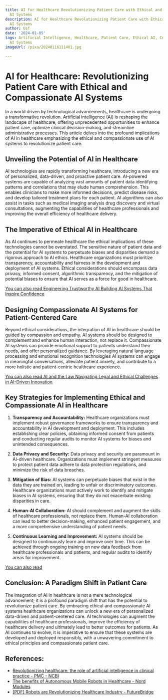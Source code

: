 ```yaml
---
title: AI for Healthcare Revolutionizing Patient Care with Ethical and Compassionate
  AI Systems
description: AI for Healthcare Revolutionizing Patient Care with Ethical and Compassionate
  AI Systems
author: Usf
date: '2024-01-05'
tags: Artificial Intelligence, Healthcare, Patient Care, Ethical AI, Compassionate
  AI Systems
imageUrl: /pixa/20240116111401.jpg

---
```

# **AI for  Healthcare: Revolutionizing Patient Care with Ethical and Compassionate AI Systems**

In a world driven  by  technological advancements, healthcare is undergoing a transformative revolution. Artificial intelligence (AI) is reshaping the landscape of  healthcare, offering unprecedented opportunities to enhance patient care, optimize clinical decision-making, and streamline administrative processes. This article delves into the profound implications of AI in healthcare emphasizing the ethical  and compassionate  use of AI systems to revolutionize patient care.

## **Unveiling the Potential of AI in Healthcare**

AI technologies are rapidly transforming  healthcare, introducing a  new era of personalized,  data-driven, and proactive patient  care.  AI-powered systems are capable of analyzing vast amounts of patient data  identifying patterns and correlations that may elude human comprehension. This enables clinicians to make more informed decisions, predict disease risks, and develop tailored treatment plans for each patient. AI  algorithms can also assist  in tasks such as medical imaging analysis drug  discovery  and virtual consultations, augmenting the capabilities of healthcare professionals and improving the overall efficiency of healthcare delivery.

##  **The Imperative of Ethical AI in Healthcare**

As AI continues to permeate healthcare the ethical implications of these technologies cannot be overstated. The sensitive nature  of patient data and the potential  for AI systems to perpetuate biases and  disparities demand a rigorous approach to AI ethics. Healthcare organizations must prioritize transparency, accountability and fairness in  the development and deployment of AI systems. Ethical considerations should encompass data privacy, informed consent, algorithmic  transparency, and the mitigation of potential  biases to ensure that AI serves as a force for  good in healthcare.

[You can also read  Engineering Trustworthy  AI Building  AI Systems That Inspire Confidence](Engineering%20Trustworthy%20AI%20Building%20AI%20Systems%20That%20Inspire%20Confidence)


## **Designing Compassionate AI Systems for Patient-Centered Care**

Beyond ethical considerations, the integration of AI in healthcare should  be guided by compassion and empathy. AI systems should  be designed to complement and enhance human interaction, not replace it. Compassionate AI systems can provide emotional  support to patients understand their needs, and offer personalized guidance. By leveraging natural  language processing and emotional recognition technologies AI systems can engage in  meaningful conversations, alleviate patient anxiety, and contribute to a more holistic and  patient-centric healthcare experience.

[You can  also read AI and the Law Navigating Legal and Ethical Challenges in AI-Driven Innovation](AI%20and%20the%20Law%20Navigating%20Legal%20and%20Ethical%20Challenges%20in%20AI-Driven%20Innovation)


## **Key Strategies for Implementing Ethical and Compassionate AI in Healthcare**

1.  **Transparency and Accountability:** Healthcare organizations must implement robust governance frameworks to ensure transparency and accountability in AI development and deployment. This includes establishing clear policies, obtaining informed consent from patients and conducting regular audits to  monitor AI  systems for biases and unintended consequences.


2. **Data Privacy and Security:** Data privacy  and security are  paramount in AI-driven healthcare. Organizations must implement stringent measures to protect patient data adhere to data protection regulations, and minimize the risk of data breaches.


3. **Mitigation of Bias:** AI systems  can perpetuate biases that exist in the data they are trained on, leading to unfair  or  discriminatory outcomes. Healthcare  organizations must actively work to identify and mitigate biases in AI systems, ensuring that they do  not  exacerbate existing disparities in care.


4. **Human-AI Collaboration:** AI should complement and augment  the skills of healthcare professionals, not  replace them. Human-AI collaboration can lead to better  decision-making, enhanced patient engagement, and a more comprehensive understanding of patient needs.


5. **Continuous Learning  and Improvement:** AI systems  should  be  designed to continuously learn and improve over time. This  can be achieved through ongoing training on new data feedback from healthcare professionals  and patients, and  regular audits to identify areas for improvement.

[You can also read  ]()


## **Conclusion: A Paradigm  Shift in Patient Care**

The integration of AI in healthcare is not a mere technological advancement; it is a profound  paradigm shift that has the  potential to revolutionize patient  care. By embracing ethical and compassionate AI systems healthcare organizations can unlock a new era of personalized data-driven  and patient-centered care. AI technologies can augment the capabilities of healthcare professionals,  improve the efficiency of healthcare  delivery and  ultimately lead to better outcomes for patients. As AI continues to evolve, it is  imperative to ensure that these systems are developed and  deployed responsibly,  with a unwavering commitment to ethical principles and compassionate patient care.

## References:
- [Revolutionizing healthcare: the role of artificial intelligence in clinical practice - PMC - NCBI](https://www.ncbi.nlm.nih.gov/pmc/articles/PMC10517477/)
- [The benefits of Autonomous Mobile Robots in Healthcare - Nord Modules](https://www.nord-modules.com/amrs-in-healthcare/)
- [[PDF] Robots are Revolutionizing Healthcare Industry - FutureBridge](https://www.futurebridge.com/wp-content/uploads/2021/12/Whitepaper_Robotics-in-Healthcare-1.pdf)

